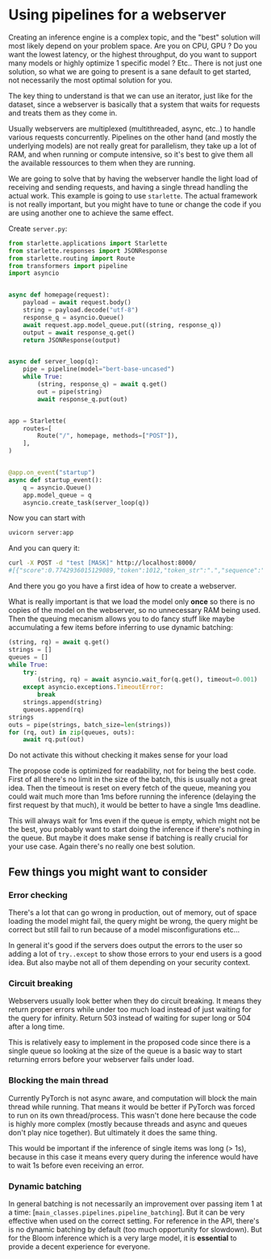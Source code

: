 # Using pipelines for a webserver

<Tip>
Creating an inference engine is a complex topic, and the "best" solution 
will most likely depend on your problem space. Are you on CPU, GPU ? Do
you want the lowest latency, or the highest throughput, do you want to support
many models or highly optimize 1 specific model ? Etc.. 
There is not just one solution, so what we are going to present is a sane default
to get started, not necessarily the most optimal solution for you.
</Tip>


The key thing to understand is that we can use an iterator, just like for the
dataset, since a webserver is basically that a system that waits for requests and
treats them as they come in.

Usually webservers are multiplexed (multithreaded, async, etc..) to handle various
requests concurrently. Pipelines on the other hand (and mostly the underlying models)
are not really great for parallelism, they take up a lot of RAM, and when running or compute
intensive, so it's best to give them all the available ressources to them when they are running.

We are going to solve that by having the webserver handle the light load of receiving
and sending requests, and having a single thread handling the actual work.
This example is going to use `starlette`. The actual framework is not really
important, but you might have to tune or change the code if you are using another
one to achieve the same effect.

Create `server.py`:

```py
from starlette.applications import Starlette
from starlette.responses import JSONResponse
from starlette.routing import Route
from transformers import pipeline
import asyncio


async def homepage(request):
    payload = await request.body()
    string = payload.decode("utf-8")
    response_q = asyncio.Queue()
    await request.app.model_queue.put((string, response_q))
    output = await response_q.get()
    return JSONResponse(output)


async def server_loop(q):
    pipe = pipeline(model="bert-base-uncased")
    while True:
        (string, response_q) = await q.get()
        out = pipe(string)
        await response_q.put(out)


app = Starlette(
    routes=[
        Route("/", homepage, methods=["POST"]),
    ],
)


@app.on_event("startup")
async def startup_event():
    q = asyncio.Queue()
    app.model_queue = q
    asyncio.create_task(server_loop(q))
```

Now you can start with
```bash
uvicorn server:app
```

And you can query it:
```bash
curl -X POST -d "test [MASK]" http://localhost:8000/
#[{"score":0.7742936015129089,"token":1012,"token_str":".","sequence":"test."},...]
```

And there you go you have a first idea of how to create a webserver.

What is really important is that we load the model only **once** so there is no copies
of the model on the webserver, so no unnecessary RAM being used.
Then the queuing mecanism allows you to do fancy stuff like maybe accumulating a few
items before inferring to use dynamic batching:

```py
(string, rq) = await q.get()
strings = []
queues = []
while True:
    try:
        (string, rq) = await asyncio.wait_for(q.get(), timeout=0.001)  # 1ms
    except asyncio.exceptions.TimeoutError:
        break
    strings.append(string)
    queues.append(rq)
strings
outs = pipe(strings, batch_size=len(strings))
for (rq, out) in zip(queues, outs):
    await rq.put(out)
```

<Tip warning={true}>
Do not activate this without checking it makes sense for your load
</Tip>

The propose code is optimized for readability, not for being the best code.
First of all there's no limit in the size of the batch, this is usually not a 
great idea. Then the timeout is reset on every fetch of the queue, meaning you could
wait much more than 1ms before running the inference (delaying the first request 
by that much), it would be better to have a single 1ms deadline.

This will always wait for 1ms even if the queue is empty, which might not be the
best, you probably want to start doing the inference if there's nothing in the queue.
But maybe it does make sense if batching is really crucial for your use case.
Again there's no really one best solution.


## Few things you might want to consider

### Error checking

There's a lot that can go wrong in production, out of memory, out of space
loading the model might fail, the query might be wrong, the query might be
correct but still fail to run because of a model misconfigurations etc...

In general it's good if the servers does output the errors to the user so
adding a lot of `try..except` to show those errors to your end users is a good
idea. But also maybe not all of them depending on your security context.

### Circuit breaking

Webservers usually look better when they do circuit breaking. It means they 
return proper errors while under too much load instead of just waiting for the query for
infinity. Return 503 instead of waiting for super long or 504 after a long time.

This is relatively easy to implement in the proposed code since there is a single queue
so looking at the size of the queue is a basic way to start returning errors before your 
webserver fails under load.

### Blocking the main thread

Currently PyTorch is not async aware, and computation will block the main
thread while running. That means it would be better if PyTorch was forced to run
on its own thread/process. This wasn't done here because the code is highly more
complex (mostly because threads and async and queues don't play nice together).
But ultimately it does the same thing.

This would be important if the inference of single items was long (> 1s), because 
in this case it means every query during the inference would have to wait 1s before
even receiving an error.

### Dynamic batching

In general batching is not necessarily an improvement over passing item 1 at 
a time: [`main_classes.pipelines.pipeline_batching`]. But it can be very effective
when used on the correct setting. For reference in the API, there's is no dynamic
batching by default (too much opportunity for slowdown). But for the Bloom inference
which is a very large model, it is **essential** to provide a decent experience for everyone.
